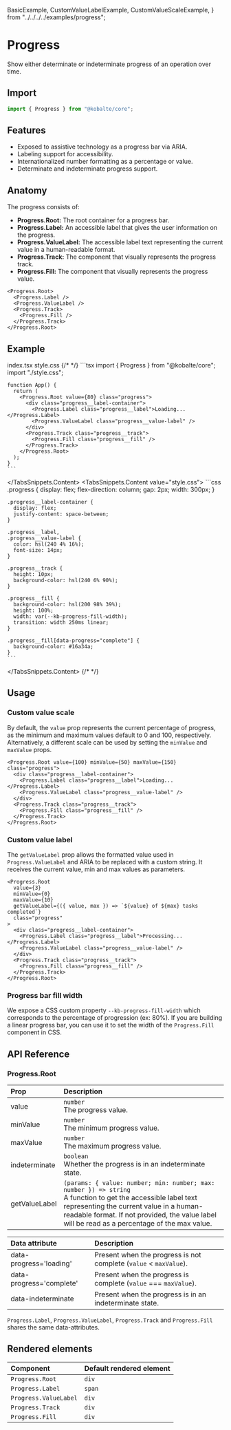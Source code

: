   BasicExample,
  CustomValueLabelExample,
  CustomValueScaleExample,
} from "../../../../examples/progress";

# Progress

Show either determinate or indeterminate progress of an operation over time.

## Import

```ts
import { Progress } from "@kobalte/core";
```

## Features

- Exposed to assistive technology as a progress bar via ARIA.
- Labeling support for accessibility.
- Internationalized number formatting as a percentage or value.
- Determinate and indeterminate progress support.

## Anatomy

The progress consists of:

- **Progress.Root:** The root container for a progress bar.
- **Progress.Label:** An accessible label that gives the user information on the progress.
- **Progress.ValueLabel:** The accessible label text representing the current value in a human-readable format.
- **Progress.Track:** The component that visually represents the progress track.
- **Progress.Fill:** The component that visually represents the progress value.

```tsx
<Progress.Root>
  <Progress.Label />
  <Progress.ValueLabel />
  <Progress.Track>
    <Progress.Fill />
  </Progress.Track>
</Progress.Root>
```

## Example

<Preview>
  <BasicExample />
</Preview>

<TabsSnippets>
  <TabsSnippets.List>
    <TabsSnippets.Trigger value="index.tsx">index.tsx</TabsSnippets.Trigger>
    <TabsSnippets.Trigger value="style.css">style.css</TabsSnippets.Trigger>
  </TabsSnippets.List>
  {/* <!-- prettier-ignore-start -->*/}
  <TabsSnippets.Content value="index.tsx">
    ```tsx
    import { Progress } from "@kobalte/core";
    import "./style.css";

    function App() {
      return (
        <Progress.Root value={80} class="progress">
          <div class="progress__label-container">
            <Progress.Label class="progress__label">Loading...</Progress.Label>
            <Progress.ValueLabel class="progress__value-label" />
          </div>
          <Progress.Track class="progress__track">
            <Progress.Fill class="progress__fill" />
          </Progress.Track>
        </Progress.Root>
      );
    }
    ```

  </TabsSnippets.Content>
  <TabsSnippets.Content value="style.css">
    ```css
    .progress {
      display: flex;
      flex-direction: column;
      gap: 2px;
      width: 300px;
    }

    .progress__label-container {
      display: flex;
      justify-content: space-between;
    }

    .progress__label,
    .progress__value-label {
      color: hsl(240 4% 16%);
      font-size: 14px;
    }

    .progress__track {
      height: 10px;
      background-color: hsl(240 6% 90%);
    }

    .progress__fill {
      background-color: hsl(200 98% 39%);
      height: 100%;
      width: var(--kb-progress-fill-width);
      transition: width 250ms linear;
    }

    .progress__fill[data-progress="complete"] {
      background-color: #16a34a;
    }
    ```

  </TabsSnippets.Content>
  {/* <!-- prettier-ignore-end -->*/}
</TabsSnippets>

## Usage

### Custom value scale

By default, the `value` prop represents the current percentage of progress, as the minimum and maximum values default to 0 and 100, respectively. Alternatively, a different scale can be used by setting the `minValue` and `maxValue` props.

<Preview>
  <CustomValueScaleExample />
</Preview>

```tsx {0}
<Progress.Root value={100} minValue={50} maxValue={150} class="progress">
  <div class="progress__label-container">
    <Progress.Label class="progress__label">Loading...</Progress.Label>
    <Progress.ValueLabel class="progress__value-label" />
  </div>
  <Progress.Track class="progress__track">
    <Progress.Fill class="progress__fill" />
  </Progress.Track>
</Progress.Root>
```

### Custom value label

The `getValueLabel` prop allows the formatted value used in `Progress.ValueLabel` and ARIA to be replaced with a custom string. It receives the current value, min and max values as parameters.

<Preview>
  <CustomValueLabelExample />
</Preview>

```tsx {4}
<Progress.Root
  value={3}
  minValue={0}
  maxValue={10}
  getValueLabel={({ value, max }) => `${value} of ${max} tasks completed`}
  class="progress"
>
  <div class="progress__label-container">
    <Progress.Label class="progress__label">Processing...</Progress.Label>
    <Progress.ValueLabel class="progress__value-label" />
  </div>
  <Progress.Track class="progress__track">
    <Progress.Fill class="progress__fill" />
  </Progress.Track>
</Progress.Root>
```

### Progress bar fill width

We expose a CSS custom property `--kb-progress-fill-width` which corresponds to the percentage of progression (ex: 80%). If you are building a linear progress bar, you can use it to set the width of the `Progress.Fill` component in CSS.

## API Reference

### Progress.Root

| Prop          | Description                                                                                                                                                                                                                                                    |
| :------------ | :------------------------------------------------------------------------------------------------------------------------------------------------------------------------------------------------------------------------------------------------------------- |
| value         | `number` <br/> The progress value.                                                                                                                                                                                                                             |
| minValue      | `number` <br/> The minimum progress value.                                                                                                                                                                                                                     |
| maxValue      | `number` <br/> The maximum progress value.                                                                                                                                                                                                                     |
| indeterminate | `boolean` <br/> Whether the progress is in an indeterminate state.                                                                                                                                                                                             |
| getValueLabel | `(params: { value: number; min: number; max: number }) => string` <br/> A function to get the accessible label text representing the current value in a human-readable format. If not provided, the value label will be read as a percentage of the max value. |

| Data attribute           | Description                                                       |
| :----------------------- | :---------------------------------------------------------------- |
| data-progress='loading'  | Present when the progress is not complete (`value` < `maxValue`). |
| data-progress='complete' | Present when the progress is complete (`value` === `maxValue`).   |
| data-indeterminate       | Present when the progress is in an indeterminate state.           |

`Progress.Label`, `Progress.ValueLabel`, `Progress.Track` and `Progress.Fill` shares the same data-attributes.

## Rendered elements

| Component             | Default rendered element |
| :-------------------- | :----------------------- |
| `Progress.Root`       | `div`                    |
| `Progress.Label`      | `span`                   |
| `Progress.ValueLabel` | `div`                    |
| `Progress.Track`      | `div`                    |
| `Progress.Fill`       | `div`                    |
